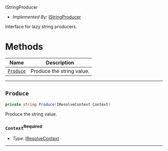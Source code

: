  IStringProducer <a name="IStringProducer" id="cdktf.IStringProducer"></a>

- *Implemented By:* <a href="#cdktf.IStringProducer">IStringProducer</a>

Interface for lazy string producers.

# Methods <a name="Methods" id="Methods"></a>

| **Name** | **Description** |
| --- | --- |
| <code><a href="#cdktf.IStringProducer.produce">Produce</a></code> | Produce the string value. |

---

## `Produce` <a name="Produce" id="cdktf.IStringProducer.produce"></a>

```csharp
private string Produce(IResolveContext Context)
```

Produce the string value.

### `Context`<sup>Required</sup> <a name="Context" id="cdktf.IStringProducer.produce.parameter.context"></a>

- *Type:* <a href="#cdktf.IResolveContext">IResolveContext</a>

---

